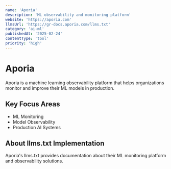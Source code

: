 ```yaml
---
name: 'Aporia'
description: 'ML observability and monitoring platform'
website: 'https://aporia.com'
llmsUrl: 'https://gr-docs.aporia.com/llms.txt'
category: 'ai-ml'
publishedAt: '2025-02-24'
contentType: 'tool'
priority: 'high'
---
```


# Aporia

Aporia is a machine learning observability platform that helps organizations monitor and improve their ML models in production.

## Key Focus Areas

- ML Monitoring
- Model Observability
- Production AI Systems

## About llms.txt Implementation

Aporia's llms.txt provides documentation about their ML monitoring platform and observability solutions.
